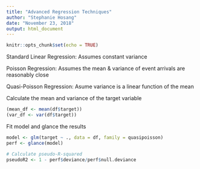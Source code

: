 ```yaml
---
title: "Advanced Regression Techniques"
author: "Stephanie Hosang"
date: "November 23, 2018"
output: html_document
---
```


```r
knitr::opts_chunk$set(echo = TRUE)
```

Standard Linear Regression:
Assumes constant variance

Poisson Regression:
Assumes the mean & variance of event arrivals are reasonably close

Quasi-Poisson Regression:
Asume variance is a linear function of the mean


Calculate the mean and variance of the target variable
```r
(mean_df <- mean(df$target))
(var_df <- var(df$target))
```

Fit model and glance the results
```r
model <- glm(target ~ ., data = df, family = quasipoisson)
perf <- glance(model)

# Calculate pseudo-R-squared
pseudoR2 <- 1 - perf$deviance/perf$null.deviance
```

